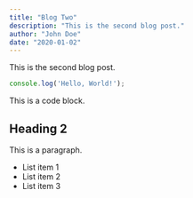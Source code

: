 ```yaml
---
title: "Blog Two"
description: "This is the second blog post."
author: "John Doe"
date: "2020-01-02"
---
```


This is the second blog post.

```js
console.log('Hello, World!');
```

This is a code block.

## Heading 2

This is a paragraph.

- List item 1
- List item 2
- List item 3
```
